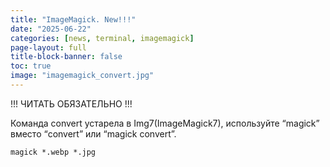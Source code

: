 ```yaml
---
title: "ImageMagick. New!!!"
date: "2025-06-22"
categories: [news, terminal, imagemagick]
page-layout: full
title-block-banner: false
toc: true
image: "imagemagick_convert.jpg"
---
```


!!! ЧИТАТЬ ОБЯЗАТЕЛЬНО !!!

Команда convert устарела в Img7(ImageMagick7), используйте "magick" вместо "convert" или "magick convert".
```
magick *.webp *.jpg
```
